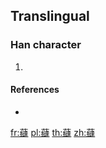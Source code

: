 {{character info/new}}
==Translingual==

===Han character===
{{Han char|rn=140|rad=艸|as=17|sn=23|four=|canj=TVFJ}}

# {{defn|Han|sort=艸17}}

====References====
* {{Han ref|kx=1070.321|hdz=53330.051|uh=8615|ud=34325}}

[[fr:蘕]]
[[pl:蘕]]
[[th:蘕]]
[[zh:蘕]]